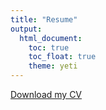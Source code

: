 ```yaml
---
title: "Resume"
output: 
  html_document:
    toc: true
    toc_float: true
    theme: yeti
---
```


[Download my CV](document/Kino_Watanabe_CV.pdf)